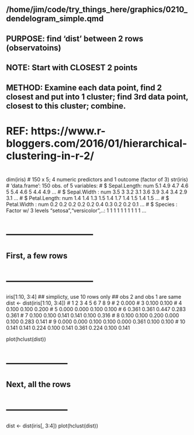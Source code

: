 ##      /home/jim/code/try_things_here/graphics/0210_dendelogram_simple.qmd
##      PURPOSE:  find 'dist' between 2 rows (observatoins)
##      NOTE:  Start with CLOSEST 2 points
##      METHOD:   Examine each data point, find 2 closest and put into 1 cluster; find 3rd data point, closest to this cluster; combine.
#       REF: https://www.r-bloggers.com/2016/01/hierarchical-clustering-in-r-2/
#
dim(iris) # 150 x 5;   4 numeric predictors and 1 outcome (factor of 3)
str(iris)
# 'data.frame':	150 obs. of  5 variables:
#  $ Sepal.Length: num  5.1 4.9 4.7 4.6 5 5.4 4.6 5 4.4 4.9 ...
#  $ Sepal.Width : num  3.5 3 3.2 3.1 3.6 3.9 3.4 3.4 2.9 3.1 ...
#  $ Petal.Length: num  1.4 1.4 1.3 1.5 1.4 1.7 1.4 1.5 1.4 1.5 ...
#  $ Petal.Width : num  0.2 0.2 0.2 0.2 0.2 0.4 0.3 0.2 0.2 0.1 ...
#  $ Species     : Factor w/ 3 levels "setosa","versicolor",..: 1 1 1 1 1 1 1 1 1 1 ...

# --------------------------
##      First,  a few rows
# --------------------------

iris[1:10, 3:4]
## simplicty, use 10 rows only
## obs 2 and obs 1 are same
dist <- dist(iris[1:10, 3:4])
#        1     2     3     4     5     6     7     8     9
# 2  0.000
# 3  0.100 0.100
# 4  0.100 0.100 0.200
# 5  0.000 0.000 0.100 0.100
# 6  0.361 0.361 0.447 0.283 0.361
# 7  0.100 0.100 0.141 0.141 0.100 0.316
# 8  0.100 0.100 0.200 0.000 0.100 0.283 0.141
# 9  0.000 0.000 0.100 0.100 0.000 0.361 0.100 0.100
# 10 0.141 0.141 0.224 0.100 0.141 0.361 0.224 0.100 0.141

plot(hclust(dist))

# ------------------
##      Next, all the rows
# ------------------
dist <- dist(iris[, 3:4])
plot(hclust(dist))
